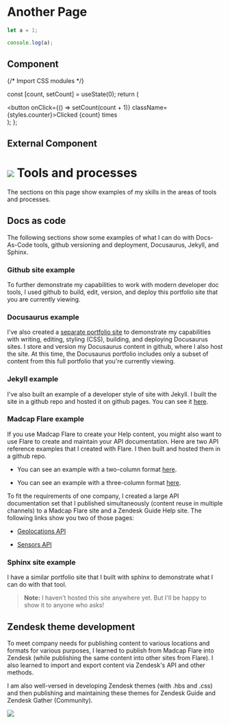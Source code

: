 # Another Page

```js filename="demo.js" {3} copy
let a = 1;

console.log(a);
```

## Component


{/* Import CSS modules */}

  const [count, setCount] = useState(0);
  return (
    <div>
      <button onClick={() => setCount(count + 1)} className={styles.counter}>Clicked {count} times</button>
    </div>
  );
};

<Counter/>

## External Component


<Counters />

# ![](../../Resources/Assets/TileIconDownloadsSm.png) Tools and processes

The sections on this page show examples of my skills in the areas of
tools and processes.

## Docs as code

The following sections show some examples of what I can do with
Docs-As-Code tools, github versioning and deployment, Docusaurus,
Jekyll, and Sphinx.

### Github site example

To further demonstrate my capabilities to work with modern developer doc
tools, I used github to build, edit, version, and deploy this portfolio
site that you are currently viewing.

### Docusaurus example

I\'ve also created a [separate portfolio
site](https://lookatthem-tech.github.io/DocusaurusPortfolio/)
to demonstrate my capabilities with writing, editing, styling (CSS),
building, and deploying Docusaurus sites. I store and version my
Docusaurus content in github, where I also host the site. At this time,
the Docusaurus portfolio includes only a subset of content from this
full portfolio that you\'re currently viewing.

### Jekyll example

I\'ve also built an example of a developer style of site with Jekyll. I
built the site in a github repo and hosted it on github pages. You can
see it
[here](https://lookatthem-tech.github.io/jekyll-project-03/index.html).

### Madcap Flare example

If you use Madcap Flare to create your Help content, you might also want
to use Flare to create and maintain your API documentation. Here are two
API reference examples that I created with Flare. I then built and
hosted them in a github repo.

- You can see an example with a two-column format
  [here](https://lookatthem-tech.github.io/ApiDocsInFlare/Output/ryan_/HTML5/Content/RRTest.htm).

- You can see an example with a three-column format
  [here](https://lookatthem-tech.github.io/ApiDocsInFlare/Output/ryan_/HTML5/Content/RRApiReference3Col.htm).

To fit the requirements of one company, I created a large API
documentation set that I published simultaneously (content reuse in
multiple channels) to a Madcap Flare site and a Zendesk Guide Help site.
The following links show you two of those pages:

- [Geolocations API](DpGeolocation.htm)

- [Sensors API](StSensors11.3.1.htm)

### Sphinx site example

I have a similar portfolio site that I built with sphinx to demonstrate
what I can do with that tool.

> **Note:** I haven't hosted this site anywhere yet. But I'll be happy to show it to
anyone who asks!


## Zendesk theme development

To meet company needs for publishing content to various locations and
formats for various purposes, I learned to publish from Madcap Flare
into Zendesk (while publishing the same content into other sites from
Flare). I also learned to import and export content via Zendesk\'s API
and other methods.

I am also well-versed in developing Zendesk themes (with .hbs and .css)
and then publishing and maintaining these themes for Zendesk Guide and
Zendesk Gather (Community).

![](../../Resources/Images/ZendeskTheme.png)
